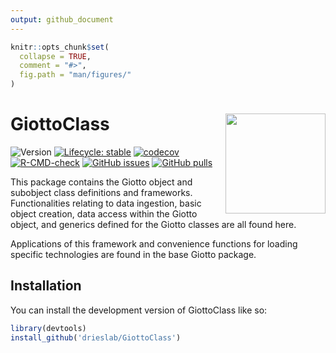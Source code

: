 ```yaml
---
output: github_document
---
```


<!-- README.md is generated from README.Rmd. Please edit that file -->

```r
knitr::opts_chunk$set(
  collapse = TRUE,
  comment = "#>",
  fig.path = "man/figures/"
)
```

# GiottoClass <img src="man/figures/logo.png" align="right" alt="" width="160" />

<!-- badges: start -->
![Version](https://img.shields.io/github/r-package/v/drieslab/GiottoClass)
[![Lifecycle: stable](https://img.shields.io/badge/lifecycle-stable-brightgreen.svg)](https://lifecycle.r-lib.org/articles/stages.html#stable)
[![codecov](https://codecov.io/github/drieslab/GiottoClass/graph/badge.svg?token=YFvDRFwoAr)](https://codecov.io/github/drieslab/GiottoClass)
[![R-CMD-check](https://github.com/drieslab/GiottoClass/actions/workflows/main_check.yml/badge.svg)](https://github.com/drieslab/GiottoClass/actions/workflows/main_check.yml)
[![GitHub issues](https://img.shields.io/github/issues/drieslab/Giotto)](https://github.com/drieslab/Giotto/issues)
[![GitHub pulls](https://img.shields.io/github/issues-pr/drieslab/GiottoClass)](https://github.com/drieslab/GiottoClass/pulls)
<!-- badges: end -->

This package contains the Giotto object and subobject class
definitions and frameworks. Functionalities relating to data ingestion, basic object
creation, data access within the Giotto object, and generics defined for the 
Giotto classes are all found here.

Applications of this framework and convenience functions for loading specific
technologies are found in the base Giotto package.

## Installation

You can install the development version of GiottoClass like so:

``` r
library(devtools)
install_github('drieslab/GiottoClass')
```

